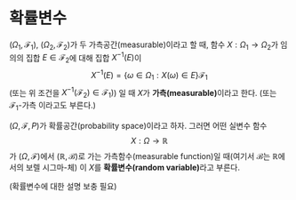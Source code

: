 # 확률변수 {#rv}

<div class="definition">

$(\Omega_{1}, \mathcal{F}_{1})$, $(\Omega_{2}, \mathcal{F}_{2})$가 두 가측공간(measurable)이라고 할 때, 함수 $X:\Omega_{1} \rightarrow \Omega_{2}$가 임의의 집합 $E\in \mathcal{F}_{2}$에 대해 집합 $X^{-1}(E)$이
$$X^{-1}(E)=\{ \omega \in \Omega_{1}: X(\omega) \in E\} \mathcal{F}_{1}$$
(또는 위 조건을 $X^{-1}(\mathcal{F}_{2})\in \mathcal{F}_{1})$)
일 때 $X$가 **가측(measurable)**이라고 한다. (또는 $\mathcal{F}_{1}$-가측 이라고도 부른다.)

</div>

<div class="definition">

$(\Omega, \mathcal{F}, P)$가 확률공간(probability space)이라고 하자. 그러면 어떤 실변수 함수
$$X:\Omega \rightarrow \mathbb{R}$$
가 $(\Omega, \mathcal{F})$에서 $(\mathbb{R}, \mathcal{B})$로 가는 가측함수(measurable function)일 때(여기서 $\mathcal{B}$는 $\mathbb{R}$에서의 보렐 시그마-체) 이 $X$를 **확률변수(random variable)**라고 부른다.

</div>

(확률변수에 대한 설명 보충 필요)

